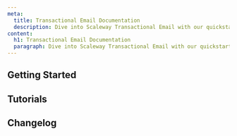 ```yaml
---
meta:
  title: Transactional Email Documentation
  description: Dive into Scaleway Transactional Email with our quickstart guides, how-tos, tutorials, and more.
content:
  h1: Transactional Email Documentation
  paragraph: Dive into Scaleway Transactional Email with our quickstart guides, how-tos, tutorials and more.
---
```


<ProductHeader
   productName="Transactional Email"
   productLogo="transactionalEmail"
   description="Transactional Email is a platform that allows you to send application-generated emails such as receipts, alerts, password resets, and more."
   url="/managed-services/transactional-email/quickstart/"
   label="Transactional Email Quickstart"
/>

## Getting Started

<Grid>
    <SummaryCard
        title="Quickstart"
        icon="rocket"
        description="Learn how to configure a domain and add the necessary records to it in a few steps."
        label="View Quickstart"
        url="/managed-services/transactional-email/quickstart/"
    />
    <SummaryCard
        title="Concepts"
        icon="info"
        description="Core concepts that give you a better understanding of Transactional Email."
        label="View Concepts"
        url="/managed-services/transactional-email/concepts/"
    />
    <SummaryCard
        title="How-Tos"
        icon="help-circle-outline"
        description="Learn how to use Transactional Email and manage your email activity via the Scaleway console."
        label="View How-Tos"
        url="/managed-services/transactional-email/how-to/"
    />
    <SummaryCard
        title="Additional Content"
        icon="book-open-outline"
        description="Check out in-depth information about Transactional Email."
        label="View Additional Content"
        url="/managed-services/transactional-email/reference-content/"
    />
</Grid>


## Tutorials

<Grid>
    <DefaultCard
        title="Sending emails with Transactional Email and Serverless using the Serverless Framework"
        url="/tutorials/send-emails-tem-serverless-framework/"
        label="Read more"
    />
    <DefaultCard
        title="Sending emails with Transactional Email and Serverless using Terraform"
        url="/tutorials/send-emails-with-serverless-and-tem/"
        label="Read more"
    />
    <DefaultCard
        title="Configuring an SMTP relay with Transactional Email and Postfix"
        url="/tutorials/configure-smtp-relay-tem/"
        label="Read more"
    />
</Grid>


<ClickableBanner
    productLogo="cli"
    title="Transactional Email API"
    description="Manage Transactional Email using the Scaleway API."
    url="https://www.scaleway.com/en/developers/api/transactional-email/"
    label="Go to Transactional Email API"
/>

## Changelog

<ChangelogList
    productName="transactional-email"
    numberOfChanges={3}
/>